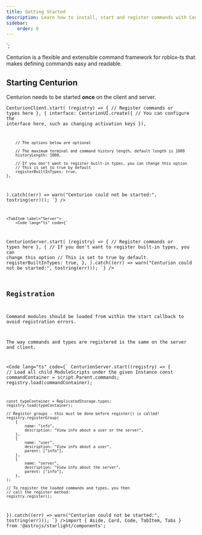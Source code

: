 ```yaml
---
title: Getting Started
description: Learn how to install, start and register commands with Centurion
sidebar:
    order: 0
---
```



`;

Centurion is a flexible and extensible command framework for roblox-ts that
makes defining commands easy and readable.

<Card title="Installation" icon="rocket">
	<Install />
</Card>

## Starting Centurion

Centurion needs to be started **once** on the client and server.

<Tabs>
    <TabItem label="Client">
        <Code lang="ts" code={`

CenturionClient.start(
    (registry) => {
        // Register commands or types here
    },
    {
        interface: CenturionUI.create({
            // You can configure the interface here, such as changing activation keys
        }),

        // The options below are optional

        // The maximum terminal and command history length, default length is 1000
        historyLength: 1000,

        // If you don't want to register built-in types, you can change this option
        // This is set to true by default
        registerBuiltInTypes: true,
    },
).catch((err) => warn("Centurion could not be started:", tostring(err)));
        `} />
    </TabItem>

    <TabItem label="Server">
        <Code lang="ts" code={`

CenturionServer.start(
    (registry) => {
        // Register commands or types here
    },
    {
        // If you don't want to register built-in types, you can change this option
        // This is set to true by default.
        registerBuiltInTypes: true,
    },
).catch((err) => warn("Centurion could not be started:", tostring(err)));
        `} />
    </TabItem>
</Tabs>


## Registration

<Aside>
Command modules should be loaded from within the start callback to avoid registration errors.
</Aside>

The way commands and types are registered is the same on the server and client.

<Code lang="ts" code={`
CenturionServer.start((registry) => {
    // Load all child ModuleScripts under the given Instance
    const commandContainer = script.Parent.commands;
    registry.load(commandContainer);

    const typeContainer = ReplicatedStorage.types;
    registry.load(typeContainer);

    // Register groups - this must be done before register() is called!
    registry.registerGroup(
        {
            name: "info",
            description: "View info about a user or the server",
        },
        {
            name: "user",
            description: "View info about a user",
            parent: ["info"],
        },
        {
            name: "server",
            description: "View info about the server",
            parent: ["info"],
        },
    );

    // To register the loaded commands and types, you then
    // call the register method:
    registry.register();
}).catch((err) => warn("Centurion could not be started:", tostring(err)));
`} />import { Aside, Card, Code, TabItem, Tabs } from '@astrojs/starlight/components';

